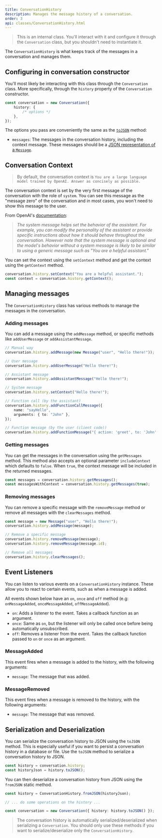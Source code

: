 ```yaml
---
title: ConversationHistory
description: Manages the message history of a conversation.
order: 3
api: classes/ConversationHistory.html
---
```


> This is an internal class. You'll interact with it and configure it through the `Conversation` class, but you shouldn't need to instantiate it.

The `ConversationHistory` is what keeps track of the messages in a conversation and manages them.

## Configuring in conversation constructor

You'll most likely be interacting with this class through the `Conversation` class.
More specifically, through the `history` property of the `Conversation` constructor.

```ts
const conversation = new Conversation({
    history: {
        /* options */
    },
});
```

The options you pass are conveniently the same as the [`toJSON`](#serialization-and-deserialization) method:

-   `messages`: The messages in the conversation history, including the context message.
    These messages should be a [JSON representation of a `Message`](../message/message#serialization-and-deserialization).

## Conversation Context

> By default, the conversation context is `You are a large language model trained by OpenAI. Answer as concisely as possible.`

The conversation context is set by the very first message of the conversation with the role of `system`.
You can see this message as the "message zero" of the conversation and in most cases, you won't need to show this message to the user.

From OpenAI's [documentation](https://platform.openai.com/docs/guides/gpt/chat-completions-api):

> _The system message helps set the behavior of the assistant.
> For example, you can modify the personality of the assistant or provide specific instructions about how it should behave throughout the conversation.
> However note that the system message is optional and the model's behavior without a system message is likely to be similar to using a generic message such as "You are a helpful assistant."_

You can set the context using the `setContext` method and get the context using the `getContext` method.

```ts
conversation.history.setContext("You are a helpful assistant.");
const context = conversation.history.getContext();
```

## Managing messages

The `ConversationHistory` class has various methods to manage the messages in the conversation.

### Adding messages

You can add a message using the `addMessage` method, or specific methods like `addUserMessage` or `addAssistantMessage`.

```ts
// Manual way
conversation.history.addMessage(new Message("user", "Hello there!"));

// User message
conversation.history.addUserMessage("Hello there!");

// Assistant message
conversation.history.addAssistantMessage("Hello there!");

// System message
conversation.history.setContext("Hello there!");

// Function call (by the assistant)
conversation.history.addFunctionCallMessage({
    name: "sayHello",
    arguments: { to: "John" },
});

// Function message (by the user (client code))
conversation.history.addFunctionMessage("{ action: 'greet', to: 'John' }");
```

### Getting messages

You can get the messages in the conversation using the `getMessages` method.
This method also accepts an optional parameter `includeContext` which defaults to `false`.
When `true`, the context message will be included in the returned messages.

```ts
const messages = conversation.history.getMessages();
const messagesWithContext = conversation.history.getMessages(true);
```

### Removing messages

You can remove a specific message with the `removeMessage` method or remove all messages with the `clearMessages` method.

```ts
const message = new Message("user", "Hello there!");
conversation.history.addMessage(message);

// Remove a specific message
conversation.history.removeMessage(message);
conversation.history.removeMessage(message.id);

// Remove all messages
conversation.history.clearMessages();
```

## Event Listeners

You can listen to various events on a `ConversationHistory` instance.
These allow you to react to certain events, such as when a message is added.

All events shown below have an `on`, `once` and `off` method (e.g: `onMessageAdded`, `onceMessageAdded`, `offMessageAdded`).

-   `on`: Adds a listener to the event. Takes a callback function as an argument.
-   `once`: Same as `on`, but the listener will only be called once before being automatically unsubscribed.
-   `off`: Removes a listener from the event. Takes the callback function passed to `on` or `once` as an argument.

### MessageAdded

This event fires when a message is added to the history, with the following arguments:

-   `message`: The message that was added.

### MessageRemoved

This event fires when a message is removed to the history, with the following arguments:

-   `message`: The message that was removed.

## Serialization and Deserialization

You can serialize the conversation history to JSON using the `toJSON` method.
This is especially useful if you want to persist a conversation history in a database or file.
Use the `toJSON` method to serialize a conversation history to JSON.

```ts
const history = conversation.history;
const historyJson = history.toJSON();
```

You can then deserialize a conversation history from JSON using the `fromJSON` static method.

```ts
const history = ConversationHistory.fromJSON(historyJson);

// ... do some operations on the history ...

const conversation = new Conversation({ history: history.toJSON() });
```

> The conversation history is automatically serialized/deserialized when serializing a `Conversation`.
> You should only use these methods if you want to serialize/deserialize only the `ConversationHistory`.
